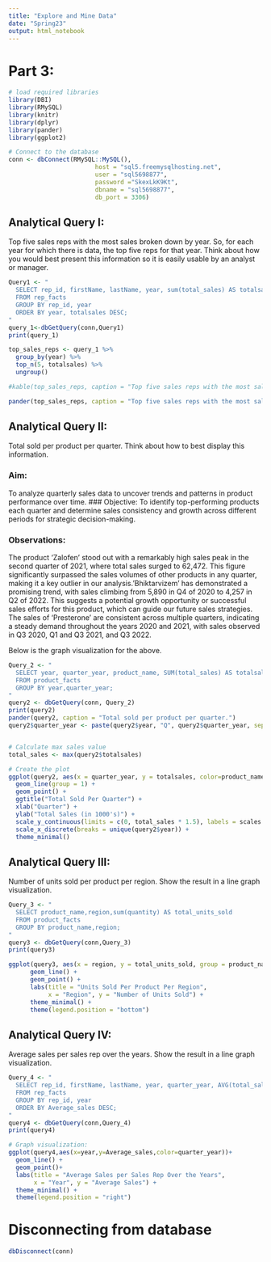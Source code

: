 ```yaml
---
title: "Explore and Mine Data"
date: "Spring23"
output: html_notebook
---
```

# Part 3:
```r
# load required libraries 
library(DBI)
library(RMySQL)
library(knitr)
library(dplyr)
library(pander)
library(ggplot2)

# Connect to the database
conn <- dbConnect(RMySQL::MySQL(), 
                        host = "sql5.freemysqlhosting.net", 
                        user = "sql5698877", 
                        password ="SkexLkK9Kt",
                        dbname = "sql5698877",
                        db_port = 3306)
```

## Analytical Query I: 
Top five sales reps with the most sales broken down by year. So, for each year for which there is data, the top five reps for that year. Think about how you would best present this information so it is easily usable by an analyst or manager.

```r
Query1 <- "
  SELECT rep_id, firstName, lastName, year, sum(total_sales) AS totalsales
  FROM rep_facts
  GROUP BY rep_id, year
  ORDER BY year, totalsales DESC;
"
query_1<-dbGetQuery(conn,Query1)
print(query_1)

top_sales_reps <- query_1 %>%
  group_by(year) %>%
  top_n(5, totalsales) %>%
  ungroup()

#kable(top_sales_reps, caption = "Top five sales reps with the most sales broken down by year.")

pander(top_sales_reps, caption = "Top five sales reps with the most sales broken down by year.")

```
## Analytical Query II: 
Total sold per product per quarter. Think about how to best display this information.

### Aim: 
To analyze quarterly sales data to uncover trends and patterns in product performance over time.
### Objective: 
To identify top-performing products each quarter and determine sales consistency and growth across different periods for strategic decision-making.

### Observations:
The product 'Zalofen' stood out with a remarkably high sales peak in the second quarter of 2021, where total sales surged to 62,472. This figure significantly surpassed the sales volumes of other products in any quarter, making it a key outlier in our analysis.'Bhiktarvizem' has demonstrated a promising trend, with sales climbing from 5,890 in Q4 of 2020 to 4,257 in Q2 of 2022. This suggests a potential growth opportunity or successful sales efforts for this product, which can guide our future sales strategies. The sales of 'Presterone' are consistent across multiple quarters, indicating a steady demand throughout the years 2020 and 2021, with sales observed in Q3 2020, Q1 and Q3 2021, and Q3 2022.

Below is the graph visualization for the above.
```r
Query_2 <- "
  SELECT year, quarter_year, product_name, SUM(total_sales) AS totalsales
  FROM product_facts
  GROUP BY year,quarter_year;
"
query2 <- dbGetQuery(conn, Query_2)
print(query2)
pander(query2, caption = "Total sold per product per quarter.")
query2$quarter_year <- paste(query2$year, "Q", query2$quarter_year, sep="")


# Calculate max sales value
total_sales <- max(query2$totalsales)

# Create the plot
ggplot(query2, aes(x = quarter_year, y = totalsales, color=product_name)) +
  geom_line(group = 1) +
  geom_point() +
  ggtitle("Total Sold Per Quarter") +
  xlab("Quarter") +
  ylab("Total Sales (in 1000's)") +
  scale_y_continuous(limits = c(0, total_sales * 1.5), labels = scales::comma_format(scale = 1e-3, suffix = "K")) +
  scale_x_discrete(breaks = unique(query2$year)) +
  theme_minimal()
```
## Analytical Query III: 
Number of units sold per product per region. Show the result in a line graph visualization.
```r
Query_3 <- "
  SELECT product_name,region,sum(quantity) AS total_units_sold
  FROM product_facts
  GROUP BY product_name,region;
"
query3 <- dbGetQuery(conn,Query_3)
print(query3)

ggplot(query3, aes(x = region, y = total_units_sold, group = product_name, color = product_name)) +
      geom_line() +
      geom_point() +
      labs(title = "Units Sold Per Product Per Region",
           x = "Region", y = "Number of Units Sold") +
      theme_minimal() +
      theme(legend.position = "bottom") 

```
## Analytical Query IV: 
Average sales per sales rep over the years. Show the result in a line graph visualization.
```r
Query_4 <- "
  SELECT rep_id, firstName, lastName, year, quarter_year, AVG(total_sales) AS Average_sales
  FROM rep_facts
  GROUP BY rep_id, year
  ORDER BY Average_sales DESC;
"
query4 <- dbGetQuery(conn,Query_4)
print(query4)

# Graph visualization:
ggplot(query4,aes(x=year,y=Average_sales,color=quarter_year))+
  geom_line() +
  geom_point()+ 
  labs(title = "Average Sales per Sales Rep Over the Years",
       x = "Year", y = "Average Sales") +
  theme_minimal() +
  theme(legend.position = "right")   
```

# Disconnecting from database
```r
dbDisconnect(conn)
```

